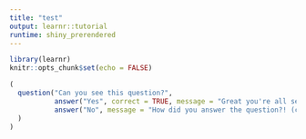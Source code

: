 ```yaml
---
title: "test"
output: learnr::tutorial
runtime: shiny_prerendered
---
```


```r
library(learnr)
knitr::opts_chunk$set(echo = FALSE)
```

```r
(
  question("Can you see this question?",
           answer("Yes", correct = TRUE, message = "Great you're all set!"),
           answer("No", message = "How did you answer the question?! (contact a demonstrator!)")
  )
)
```
